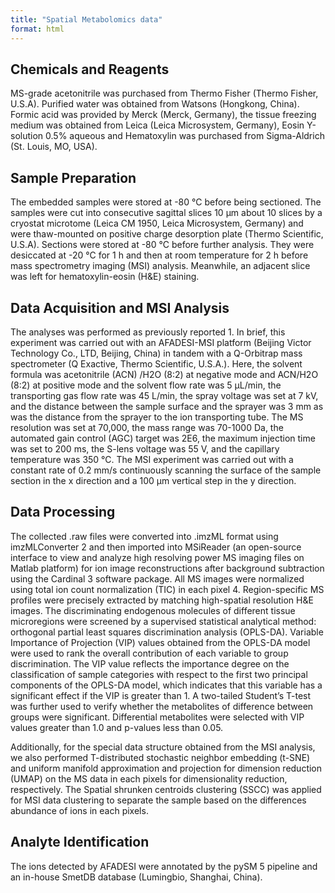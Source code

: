 ```yaml
---
title: "Spatial Metabolomics data"
format: html
---
```


## Chemicals and Reagents

MS-grade acetonitrile was purchased from Thermo Fisher (Thermo Fisher, U.S.A). Purified water was obtained from Watsons (Hongkong, China). Formic acid was provided by Merck (Merck, Germany), the tissue freezing medium was obtained from Leica (Leica Microsystem, Germany), Eosin Y-solution 0.5% aqueous and Hematoxylin was purchased from Sigma-Aldrich (St. Louis, MO, USA).

## Sample Preparation

The embedded samples were stored at -80 °C before being sectioned. The samples were cut into consecutive sagittal slices 10 μm about 10 slices by a cryostat microtome (Leica CM 1950, Leica Microsystem, Germany) and were thaw-mounted on positive charge desorption plate (Thermo Scientific, U.S.A). Sections were stored at -80 °C before further analysis. They were desiccated at -20 °C for 1 h and then at room temperature for 2 h before mass spectrometry imaging (MSI) analysis. Meanwhile, an adjacent slice was left for hematoxylin-eosin (H&E) staining.

## Data Acquisition and MSI Analysis

The analyses was performed as previously reported 1. In brief, this experiment was carried out with an AFADESI-MSI platform (Beijing Victor Technology Co., LTD, Beijing, China) in tandem with a Q-Orbitrap mass spectrometer (Q Exactive, Thermo Scientific, U.S.A.). Here, the solvent formula was acetonitrile (ACN) /H2O (8:2) at negative mode and ACN/H2O (8:2) at positive mode and the solvent flow rate was 5 μL/min, the transporting gas flow rate was 45 L/min, the spray voltage was set at 7 kV, and the distance between the sample surface and the sprayer was 3 mm as was the distance from the sprayer to the ion transporting tube. The MS resolution was set at 70,000, the mass range was 70-1000 Da, the automated gain control (AGC) target was 2E6, the maximum injection time was set to 200 ms, the S-lens voltage was 55 V, and the capillary temperature was 350 °C. The MSI experiment was carried out with a constant rate of 0.2 mm/s continuously scanning the surface of the sample section in the x direction and a 100 μm vertical step in the y direction.

## Data Processing

The collected .raw files were converted into .imzML format using imzMLConverter 2 and then imported into MSiReader (an open-source interface to view and analyze high resolving power MS imaging files on Matlab platform) for ion image reconstructions after background subtraction using the Cardinal 3 software package. All MS images were normalized using total ion count normalization (TIC) in each pixel 4. Region-specific MS profiles were precisely extracted by matching high-spatial resolution H&E images. The discriminating endogenous molecules of different tissue microregions were screened by a supervised statistical analytical method: orthogonal partial least squares discrimination analysis (OPLS-DA). Variable Importance of Projection (VIP) values obtained from the OPLS-DA model were used to rank the overall contribution of each variable to group discrimination. The VIP value reflects the importance degree on the classification of sample categories with respect to the first two principal components of the OPLS-DA model, which indicates that this variable has a significant effect if the VIP is greater than 1. A two-tailed Student’s T-test was further used to verify whether the metabolites of difference between groups were significant. Differential metabolites were selected with VIP values greater than 1.0 and p-values less than 0.05.

Additionally, for the special data structure obtained from the MSI analysis, we also performed T-distributed stochastic neighbor embedding (t-SNE) and uniform manifold approximation and projection for dimension reduction (UMAP) on the MS data in each pixels for dimensionality reduction, respectively. The Spatial shrunken centroids clustering (SSCC) was applied for MSI data clustering to separate the sample based on the differences abundance of ions in each pixels.

## Analyte Identification

The ions detected by AFADESI were annotated by the pySM 5 pipeline and an in-house SmetDB database (Lumingbio, Shanghai, China).
